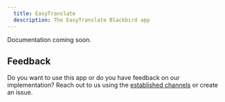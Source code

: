 ```yaml
---
  title: EasyTranslate
  description: The EasyTranslate Blackbird app
---
```


<LinkCard title="View on Github" target="_blank" href="https://github.com/bb-io/EasyTranslate" icon="github" />

Documentation coming soon.

## Feedback

Do you want to use this app or do you have feedback on our implementation? Reach out to us using the [established channels](https://www.blackbird.io/) or create an issue.

